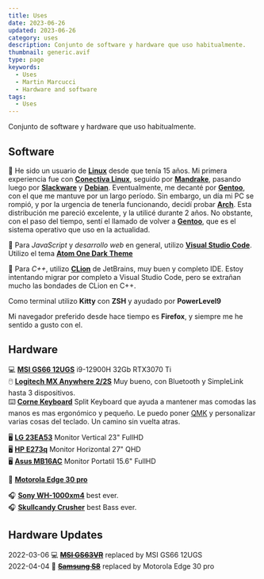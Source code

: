 ```yaml
---
title: Uses
date: 2023-06-26
updated: 2023-06-26
category: uses
description: Conjunto de software y hardware que uso habitualmente.
thumbnail: generic.avif
type: page
keywords:
  - Uses
  - Martin Marcucci
  - Hardware and software
tags:
  - Uses
---
```


Conjunto de software y hardware que uso habitualmente.

## Software

🐧 He sido un usuario de **[Linux]** desde que tenía 15 años. Mi primera experiencia fue con **[Conectiva Linux]**,
seguido por **[Mandrake]**, pasando luego por **[Slackware]** y **[Debian]**. Eventualmente, me decanté por **[Gentoo]**, con
el que me mantuve por un largo período. Sin embargo, un día mi PC se rompió, y por la urgencia de tenerla funcionando,
decidí probar **[Arch]**. Esta distribución me pareció excelente, y la utilicé durante 2 años. No obstante, con el paso
del tiempo, sentí el llamado de volver a **[Gentoo]**, que es el sistema operativo que uso en la actualidad.

📝 Para _JavaScript_ y _desarrollo web_ en general, utilizo **[Visual Studio Code]**. Utilizo el tema
**[Atom One Dark Theme]**

📝 Para _C++_, utilizo **[CLion]**
de JetBrains, muy buen y completo IDE. Estoy intentando migrar por completo
a Visual Studio Code, pero se extrañan mucho las bondades de CLion en C++.

Como terminal utilizo **Kitty** con **ZSH** y ayudado por **PowerLevel9**

Mi navegador preferido desde hace tiempo es **Firefox**, y siempre me he sentido a gusto con el.

## Hardware

💻 **[MSI GS66 12UGS]** i9-12900H 32Gb RTX3070 Ti  
🖱️ **[Logitech MX Anywhere 2/2S]** Muy bueno, con Bluetooth y SimpleLink hasta 3 dispositivos.  
⌨️ **[Corne Keyboard]** Split Keyboard que ayuda a mantener mas comodas las manos
es mas ergonómico y pequeño. Le puedo poner [QMK] y personalizar varias cosas del teclado.
Un camino sin vuelta atras.

🖥️ **[LG 23EA53]** Monitor Vertical 23" FullHD  
🖥️ **[HP E273q]** Monitor Horizontal 27" QHD  
🖥️ **[Asus MB16AC]** Monitor Portatil 15.6" FullHD

📱 **[Motorola Edge 30 pro]**

🎧 **[Sony WH-1000xm4]** best ever.  
🎧 **[Skullcandy Crusher]** best Bass ever.

## Hardware Updates

2022-03-06 💻 **~~[MSI GS63VR]~~** replaced by MSI GS66 12UGS  
2022-04-04 📱 **~~[Samsung S8]~~** replaced by Motorola Edge 30 pro

[MSI GS63VR]: https://es.msi.com/Laptop/GS63VR-6RF-Stealth-Pro
[Samsung S8]: https://www.samsung.com/ar/smartphones/galaxy-s8/
[Skullcandy Crusher]: https://www.skullcandy.com/shop/headphones/bluetooth-headphones/crusher-wireless
[Sony WH-1000xm4]: https://www.sony.com.ar/electronics/audifonos-banda-cabeza/wh-1000xm4
[Motorola Edge 30 pro]: https://www.motorola.es/smartphones-motorola-edge-30-pro/p?skuId=502
[Asus MB16AC]: https://www.asus.com/latin/displays-desktops/monitors/zenscreen/zenscreen-mb16ac/
[HP E273q]: https://support.hp.com/id-en/document/c05807675
[LG 23EA53]: https://www.lg.com/us/monitors/lg-23EA53V-P-led-monitor
[QMK]: https://qmk.fm/
[Corne Keyboard]: https://github.com/foostan/crkbd
[Logitech MX Anywhere 2/2S]: https://www.logitech.com/es-ar/product/mx-anywhere-2s-flow
[MSI GS66 12UGS]: https://us-store.msi.com/Stealth-GS66-12UGS-025
[CLion]: https://www.jetbrains.com/es-es/clion/
[Atom One Dark Theme]: https://marketplace.visualstudio.com/items?itemName=nacholaciar.tokyo-midnight
[Visual Studio Code]: https://code.visualstudio.com/
[Linux]: https://www.linux.com
[Conectiva Linux]: https://distrowatch.com/table.php?distribution=conectiva
[Mandrake]: https://es.wikipedia.org/wiki/Mandriva
[Slackware]: http://www.slackware.com/
[Debian]: https://debian.org
[Gentoo]: https://www.gentoo.org/
[Arch]: https://www.archlinux.org
